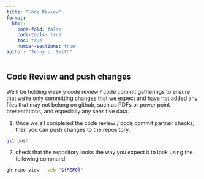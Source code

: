 ```yaml
---
title: "Code Review"
format: 
  html:
    code-fold: false
    code-tools: true
    toc: true
    number-sections: true
author: "Jenny L. Smith"
---
```


## Code Review and push changes 

We'll be holding weekly code review / code commit gatherings to ensure that we're only committing changes that we expect and have not added any files that may not belong on github, such as PDFs or power point presentations, and especially any sensitive data. 

1. Once we all completed the code review / code commit partner checks, then you can push changes to the repository. 

``` bash
git push 
```

2. check that the repository looks the way you expect it to look using the following command:

``` bash
gh repo view --web "${REPO}"
``` 
